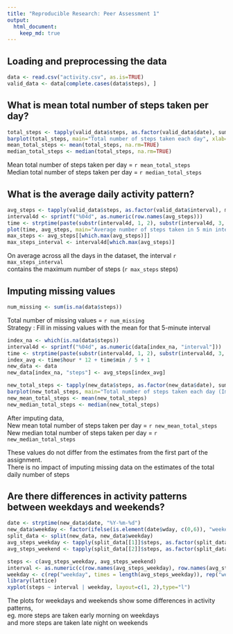 ---
title: "Reproducible Research: Peer Assessment 1"
output: 
  html_document:
    keep_md: true
---


## Loading and preprocessing the data
```{r}
data <- read.csv("activity.csv", as.is=TRUE)
valid_data <- data[complete.cases(data$steps), ]
```

## What is mean total number of steps taken per day?
```{r}
total_steps <- tapply(valid_data$steps, as.factor(valid_data$date), sum)
barplot(total_steps, main="Total number of steps taken each day", xlab="Date")
mean_total_steps <- mean(total_steps, na.rm=TRUE)
median_total_steps <- median(total_steps, na.rm=TRUE)
```

Mean total number of steps taken per day = `r mean_total_steps`  
Median total number of steps taken per day = `r median_total_steps`

## What is the average daily activity pattern?
```{r}
avg_steps <- tapply(valid_data$steps, as.factor(valid_data$interval), mean)
interval4d <- sprintf("%04d", as.numeric(row.names(avg_steps)))
time <- strptime(paste(substr(interval4d, 1, 2), substr(interval4d, 3, 4), sep = ':'), "%H:%M")
plot(time, avg_steps, main="Average number of steps taken in 5 min interval across all days", type="l")
max_steps <- avg_steps[[which.max(avg_steps)]]
max_steps_interval <- interval4d[which.max(avg_steps)]
```

On average across all the days in the dataset, the interval `r max_steps_interval`  
contains the maximum number of steps (`r max_steps` steps)

## Imputing missing values
```{r}
num_missing <- sum(is.na(data$steps))
```
Total number of missing values = `r num_missing`  
Strategy : Fill in missing values with the mean for that 5-minute interval

```{r}
index_na <- which(is.na(data$steps))
interval4d <- sprintf("%04d", as.numeric(data[index_na, "interval"]))
time <- strptime(paste(substr(interval4d, 1, 2), substr(interval4d, 3, 4), sep = ':'), "%H:%M")
index_avg <- time$hour * 12 + time$min / 5 + 1
new_data <- data
new_data[index_na, "steps"] <- avg_steps[index_avg]

new_total_steps <- tapply(new_data$steps, as.factor(new_data$date), sum)
barplot(new_total_steps, main="Total number of steps taken each day (Impute missing data)", xlab="Date")
new_mean_total_steps <- mean(new_total_steps)
new_median_total_steps <- median(new_total_steps)
```
After imputing data,  
New mean total number of steps taken per day = `r new_mean_total_steps`  
New median total number of steps taken per day = `r new_median_total_steps`  

These values do not differ from the estimates from the first part of the assignment.  
There is no impact of imputing missing data on the estimates of the total daily number of steps  

## Are there differences in activity patterns between weekdays and weekends?
```{r}
date <- strptime(new_data$date, "%Y-%m-%d")
new_data$weekday <- factor(ifelse(is.element(date$wday, c(0,6)), "weekend", "weekday"))
split_data <- split(new_data, new_data$weekday)
avg_steps_weekday <- tapply(split_data[[1]]$steps, as.factor(split_data[[1]]$interval), mean)
avg_steps_weekend <- tapply(split_data[[2]]$steps, as.factor(split_data[[2]]$interval), mean)

steps <- c(avg_steps_weekday, avg_steps_weekend)
interval <- as.numeric(c(row.names(avg_steps_weekday), row.names(avg_steps_weekend)))
weekday <- c(rep("weekday", times = length(avg_steps_weekday)), rep("weekend", times = length(avg_steps_weekend)))
library(lattice)
xyplot(steps ~ interval | weekday, layout=c(1, 2),type="l")
```

The plots for weekdays and weekends show some differences in activity patterns,  
eg. more steps are taken early morning on weekdays  
and more steps are taken late night on weekends  
